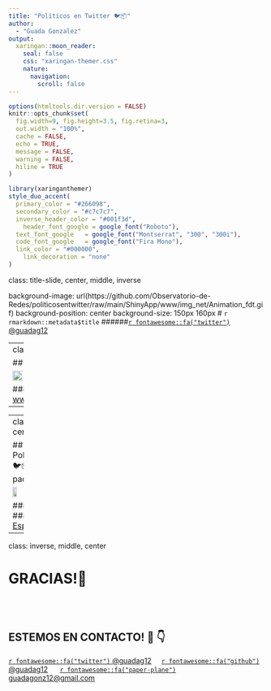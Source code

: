 ---
title: "Políticos en Twitter 🐦📦"
author: 
  - "Guada Gonzalez"
output:
  xaringan::moon_reader:
    seal: false
    css: "xaringan-themer.css"
    nature:
      navigation: 
        scroll: false
---

```{r setup, include=FALSE}
options(htmltools.dir.version = FALSE)
knitr::opts_chunk$set(
  fig.width=9, fig.height=3.5, fig.retina=3,
  out.width = "100%",
  cache = FALSE,
  echo = TRUE,
  message = FALSE, 
  warning = FALSE,
  hiline = TRUE
)
```

```{r xaringan-themer, include=FALSE, warning=FALSE}
library(xaringanthemer)
style_duo_accent(
  primary_color = "#266098",
  secondary_color = "#c7c7c7",
  inverse_header_color = "#001f3d",
    header_font_google = google_font("Roboto"),
  text_font_google   = google_font("Montserrat", "300", "300i"),
  code_font_google   = google_font("Fira Mono"),
  link_color = "#000000",  
    link_decoration = "none"
)
```

class: title-slide, center, middle, inverse

background-image: url(https://github.com/Observatorio-de-Redes/politicosentwitter/raw/main/ShinyApp/www/img_net/Animation_fdt.gif)
background-position: center
background-size: 150px 160px
# `r rmarkdown::metadata$title`
######[`r fontawesome::fa("twitter")` @guadag12](https://twitter.com/guadag12)

---
class: middle, center

## Web 🇦🇷

<img src="https://github.com/Observatorio-de-Redes/politicosentwitter/raw/main/ShinyApp/www/shiny%20contest/img%20def.png" width="60%" />


##### [www.politicosentwitter.com](www.politicosentwitter.com)

---
---
class: middle, center

## PoliticxsentwitteR 🐦📦
### R package

<img src="https://github.com/guadag12/politicxsentwitteR/raw/main/man/figures/logo.png" width="25%" />


#### [Repositorio](https://github.com/guadag12/politicxsentwitteR)
#### [Web Español](https://guadag12.github.io/politicxsentwitteR/index.html)


---

class: inverse, middle, center

# GRACIAS!🥰 
</br>
--

## ESTEMOS EN CONTACTO! 🙌 👇

[`r fontawesome::fa("twitter")` @guadag12](https://twitter.com/guadag12)&nbsp;&nbsp;&nbsp;&nbsp; [`r fontawesome::fa("github")` @guadag12](http://github.com/guadag12) &nbsp;&nbsp;&nbsp;&nbsp; [`r fontawesome::fa("paper-plane")` guadagonz12@gmail.com](guadagonz12@gmail.com)&nbsp;&nbsp;&nbsp;&nbsp;

